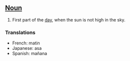 ==[[Noun]]==

#First part of the [[day]], when the sun is not high in the sky.

===Translations===
*French: matin
*Japanese: asa
*Spanish: mañana